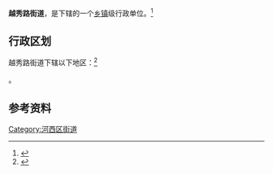 {{中国乡级行政区|12/01/03/006/000}}

'''越秀路街道'''，是{{PRC admin/fullname|12/01/03/006/000|3}}下辖的一个[[乡镇|乡镇]]级行政单位。<ref>{{PRC admin/ref sgc|{{PRC admin/parent|12/01/03/006/000}}}}</ref>

== 行政区划 ==

越秀路街道下辖以下地区：<ref>{{PRC admin/ref sgc|12/01/03/006/000}}</ref>

{{PRC admin/children|12/01/03/006/000}}。

== 参考资料 ==

{{Reflist|2}}

{{天津市河西区行政区划}}
{{天津行政区划小作品}}

[[Category:河西区街道|Category:河西区街道]]